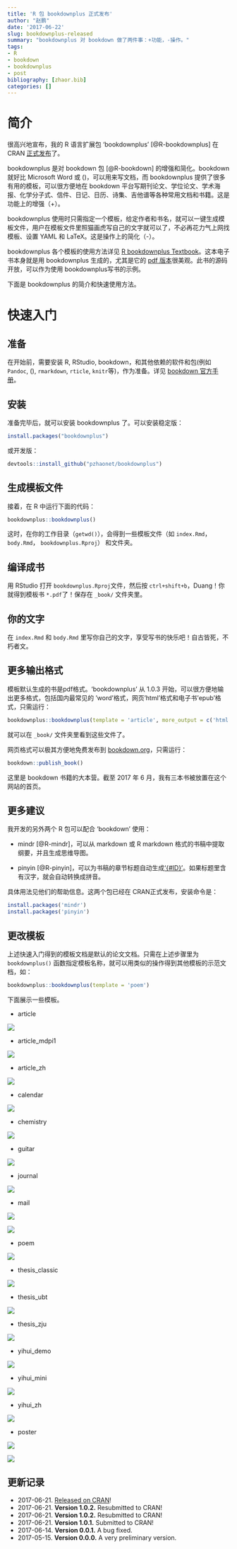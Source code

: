 ```yaml
---
title: 'R 包 bookdownplus 正式发布'
author: "赵鹏"
date: '2017-06-22'
slug: bookdownplus-released
summary: "bookdownplus 对 bookdown 做了两件事：+功能，-操作。"
tags:
- R
- bookdown
- bookdownplus
- post
bibliography: [zhaor.bib]
categories: []
---
```


# 简介 

很高兴地宣布，我的 R 语言扩展包 'bookdownplus' [@R-bookdownplus] 在 CRAN [正式发布](https://cran.r-project.org/web/packages/bookdownplus/)了。

bookdownplus 是对 bookdown 包 [@R-bookdown] 的增强和简化。bookdown 就好比 Microsoft Word 或 \(\LaTeX\)，可以用来写文档，而 bookdownplus 提供了很多有用的模板，可以很方便地在 bookdown 平台写期刊论文、学位论文、学术海报、化学分子式、信件、日记、日历、诗集、吉他谱等各种常用文档和书籍。这是功能上的增强（+）。

bookdownplus 使用时只需指定一个模板，给定作者和书名，就可以一键生成模板文件，用户在模板文件里照猫画虎写自己的文字就可以了，不必再花力气上网找模板、设置 YAML 和 LaTeX。这是操作上的简化（-）。 

bookdownplus 各个模板的使用方法详见 [R bookdownplus Textbook](https://bookdown.org/baydap/bookdownplus)。这本电子书本身就是用 bookdownplus 生成的，尤其是它的 [pdf 版本](https://bookdown.org/baydap/bookdownplus/bookdownplus.pdf)很美观。此书的源码开放，可以作为使用 bookdownplus写书的示例。

下面是 bookdownplus 的简介和快速使用方法。

# 快速入门

## 准备

在开始前，需要安装 R, RStudio, bookdown，和其他依赖的软件和包(例如 `Pandoc`, \(\LaTeX\), `rmarkdown`, `rticle`, `knitr`等)，作为准备。详见 [bookdown 官方手册](https://bookdown.org/yihui/bookdown/)。

## 安装

准备完毕后，就可以安装 bookdownplus 了。可以安装稳定版：

```R
install.packages("bookdownplus")
```

或开发版：

```R
devtools::install_github("pzhaonet/bookdownplus")
```

## 生成模板文件

接着，在 R 中运行下面的代码：

```R
bookdownplus::bookdownplus()
```

这时，在你的工作目录（`getwd()`），会得到一些模板文件（如 `index.Rmd`，`body.Rmd`， `bookdownplus.Rproj`） 和文件夹。

## 编译成书

用 RStudio 打开 `bookdownplus.Rproj`文件，然后按 `ctrl+shift+b`，Duang！你就得到模板书  `*.pdf`了！保存在 `_book/` 文件夹里。


## 你的文字

在 `index.Rmd` 和 `body.Rmd` 里写你自己的文字，享受写书的快乐吧！自古皆死，不朽者文。


## 更多输出格式

模板默认生成的书是pdf格式。'bookdownplus' 从 1.0.3 开始，可以很方便地输出更多格式，包括国内最常见的 'word'格式，网页'html'格式和电子书'epub'格式，只需运行：

```R
bookdownplus::bookdownplus(template = 'article', more_output = c('html', 'word', 'epub'))
```

就可以在 `_book/` 文件夹里看到这些文件了。

网页格式可以极其方便地免费发布到 [bookdown.org](https://bookdown.org)，只需运行：

```R
bookdown::publish_book()
```

这里是 bookdown 书籍的大本营。截至 2017 年 6 月，我有三本书被放置在这个网站的首页。

## 更多建议

我开发的另外两个 R 包可以配合 'bookdown' 使用：

- mindr [@R-mindr]，可以从 markdown 或 R markdown 格式的书稿中提取纲要，并且生成思维导图。

- pinyin [@R-pinyin]，可以为书稿的章节标题自动生成['{#ID}'](https://bookdown.org/yihui/bookdown/cross-references.html)。如果标题里含有汉字，就会自动转换成拼音。

具体用法见他们的帮助信息。这两个包已经在 CRAN正式发布，安装命令是：

```R
install.packages('mindr')
install.packages('pinyin')
```

## 更改模板

上述快速入门得到的模板文档是默认的论文文档。只需在上述步骤里为 `bookdownplus()` 函数指定模板名称，就可以用类似的操作得到其他模板的示范文档，如：

```R
bookdownplus::bookdownplus(template = 'poem')
```

下面展示一些模板。

- article


![](https://raw.githubusercontent.com/pzhaonet/bookdown-plus/master/showcase/bookdown+article.jpg)

- article_mdpi1

![](https://raw.githubusercontent.com/pzhaonet/bookdown-plus/master/showcase/bookdown+article_mdpi.jpg)

- article_zh

![](https://raw.githubusercontent.com/pzhaonet/bookdown-plus/master/showcase/bookdown+article_zh.jpg)

- calendar

![](https://raw.githubusercontent.com/pzhaonet/bookdown-plus/master/showcase/bookdown+calendar.jpg)

- chemistry

![](https://raw.githubusercontent.com/pzhaonet/bookdown-plus/master/showcase/bookdown+chemistry.jpg)

- guitar

![](https://raw.githubusercontent.com/pzhaonet/bookdown-plus/master/showcase/bookdown+guitar.jpg)

- journal

![](https://raw.githubusercontent.com/pzhaonet/bookdown-plus/master/showcase/bookdown+journal.jpg)

- mail

![](https://raw.githubusercontent.com/pzhaonet/bookdown-plus/master/showcase/bookdown+mail.jpg)

![](https://raw.githubusercontent.com/pzhaonet/bookdown-plus/master/showcase/bookdown+mail2.png)

- poem

![](https://raw.githubusercontent.com/pzhaonet/bookdown-plus/master/showcase/bookdown+poem.jpg)

- thesis_classic

![](https://raw.githubusercontent.com/pzhaonet/bookdown-plus/master/showcase/bookdown+thesis_classic.jpg)

- thesis_ubt

![](https://raw.githubusercontent.com/pzhaonet/bookdown-plus/master/showcase/bookdown+thesis_ubt.jpg)

- thesis_zju

![](https://raw.githubusercontent.com/pzhaonet/bookdown-plus/master/showcase/bookdown+thesis_zju.jpg)

- yihui_demo

![](https://raw.githubusercontent.com/pzhaonet/bookdown-plus/master/showcase/bookdown+yihui_demo.jpg)

- yihui_mini

![](https://raw.githubusercontent.com/pzhaonet/bookdown-plus/master/showcase/bookdown+yihui_mini.jpg)

- yihui_zh

![](https://raw.githubusercontent.com/pzhaonet/bookdown-plus/master/showcase/bookdown+yihui_zh.jpg)

- poster

![](https://raw.githubusercontent.com/pzhaonet/bookdown-plus/master/showcase/bookdown+poster_ocean.jpg)

![](https://raw.githubusercontent.com/pzhaonet/bookdown-plus/master/showcase/bookdown+poster_eco.jpg)

## 更新记录

- 2017-06-21. [Released on CRAN](https://cran.r-project.org/web/packages/bookdownplus/index.html)!
- 2017-06-21. **Version 1.0.2.** Resubmitted to CRAN!
- 2017-06-21. **Version 1.0.2.** Resubmitted to CRAN!
- 2017-06-21. **Version 1.0.1.** Submitted to CRAN!
- 2017-06-14. **Version 0.0.1.** A bug fixed.
- 2017-05-15. **Version 0.0.0.** A very preliminary version.
